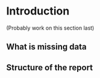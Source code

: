 # Introduction

(Probably work on this section last)  

## What is missing data



## Structure of the report

